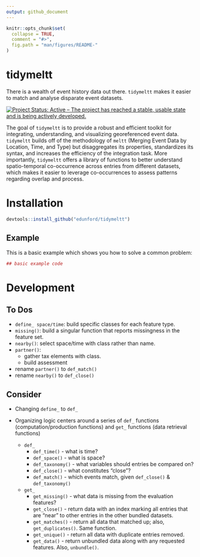 ```yaml
---
output: github_document
---
```


<!-- README.md is generated from README.Rmd. Please edit that file -->

```r
knitr::opts_chunk$set(
  collapse = TRUE,
  comment = "#>",
  fig.path = "man/figures/README-"
)
```

# tidymeltt

There is a wealth of event history data out there. `tidymeltt` makes it easier to match and analyse disparate event datasets. 

[![Project Status: Active – The project has reached a stable, usable state and is being actively developed.](http://www.repostatus.org/badges/latest/active.svg)](http://www.repostatus.org/#active)

The goal of `tidymeltt` is to provide a robust and efficient toolkit for integrating, understanding, and visualizing georeferenced event data. `tidymeltt` builds off of the methodology of `meltt` (Merging Event Data by Location, Time, and Type) but disaggregates its properties, standardizes its syntax, and increases the efficiency of the integration task. More importantly, `tidymeltt` offers a library of functions to better understand spatio-temporal co-occurrence across entries from different datasets, which makes it easier to leverage co-occurrences to assess patterns regarding overlap and process.  

# Installation

```r
devtools::install_github("edunford/tidymeltt")
```


## Example

This is a basic example which shows you how to solve a common problem:

```r
## basic example code
```


# Development
## To Dos

- `define_ space/time`: build specific classes for each feature type.
- `missing()`: build a singular function that reports missingness in the feature set.
- `nearby()`: select space/time with class rather than name.
- `partner()`: 
    + gather tax elements with class. 
    + build assessment
- rename `partner()` to `def_match()`
- rename `nearby()` to `def_close()`


## Consider

- Changing `define_` to `def_`

- Organizing logic centers around a series of `def_` functions (computation/production functions) and `get_` functions (data retrieval functions)
    + `def_`
        - `def_time()` - what is time?
        - `def_space()` - what is space?
        - `def_taxonomy()` - what variables should entries be compared on?
        - `def_close()` - what constitutes "close"?
        - `def_match()` - which events match, given `def_close()` & `def_taxonomy()`
    + `get_`
        - `get_missing()` - what data is missing from the evaluation features?
        - `get_close()` - return data with an index marking all entries that are "near" to other entries in the other bundled datasets.
        - `get_matches()` - return all data that matched up; also, `get_duplicates()`. Same function.
        - `get_unique()` - return all data with duplicate entries removed. 
        - `get_data()` - return unbundled data along with any requested features. Also, `unbundle()`.
        
     

